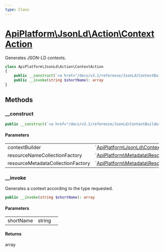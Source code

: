 ```yaml
---
type: Class
---
```


# [ApiPlatform\JsonLd\Action\ContextAction](/docs/v3.1/reference/JsonLd/Action/ContextAction)

Generates JSON-LD contexts.


```php
class ApiPlatform\JsonLd\Action\ContextAction
{
    public __construct(`<a href="/docs/v3.1/reference/JsonLd/ContextBuilderInterface">ApiPlatform\JsonLd\ContextBuilderInterface</a>` $contextBuilder, `<a href="/docs/v3.1/reference/Metadata/Resource/Factory/ResourceNameCollectionFactoryInterface">ApiPlatform\Metadata\Resource\Factory\ResourceNameCollectionFactoryInterface</a>` $resourceNameCollectionFactory, `<a href="/docs/v3.1/reference/Metadata/Resource/Factory/ResourceMetadataCollectionFactoryInterface">ApiPlatform\Metadata\Resource\Factory\ResourceMetadataCollectionFactoryInterface</a>` $resourceMetadataCollectionFactory)
    public __invoke(string $shortName): array
}
```
## Methods

### __construct



```php
public __construct(`<a href="/docs/v3.1/reference/JsonLd/ContextBuilderInterface">ApiPlatform\JsonLd\ContextBuilderInterface</a>` $contextBuilder, `<a href="/docs/v3.1/reference/Metadata/Resource/Factory/ResourceNameCollectionFactoryInterface">ApiPlatform\Metadata\Resource\Factory\ResourceNameCollectionFactoryInterface</a>` $resourceNameCollectionFactory, `<a href="/docs/v3.1/reference/Metadata/Resource/Factory/ResourceMetadataCollectionFactoryInterface">ApiPlatform\Metadata\Resource\Factory\ResourceMetadataCollectionFactoryInterface</a>` $resourceMetadataCollectionFactory)
```

#### Parameters

<table><tbody>
<tr><td>contextBuilder</td><td>`<a href="/docs/v3.1/reference/JsonLd/ContextBuilderInterface">ApiPlatform\JsonLd\ContextBuilderInterface</a>`</td><td></td></tr><tr><td>resourceNameCollectionFactory</td><td>`<a href="/docs/v3.1/reference/Metadata/Resource/Factory/ResourceNameCollectionFactoryInterface">ApiPlatform\Metadata\Resource\Factory\ResourceNameCollectionFactoryInterface</a>`</td><td></td></tr><tr><td>resourceMetadataCollectionFactory</td><td>`<a href="/docs/v3.1/reference/Metadata/Resource/Factory/ResourceMetadataCollectionFactoryInterface">ApiPlatform\Metadata\Resource\Factory\ResourceMetadataCollectionFactoryInterface</a>`</td><td></td></tr>
</tbody>
</table>

### __invoke

Generates a context according to the type requested.

```php
public __invoke(string $shortName): array
```

#### Parameters

<table><tbody>
<tr><td>shortName</td><td>string</td><td></td></tr>
</tbody>
</table>

#### Returns

array
